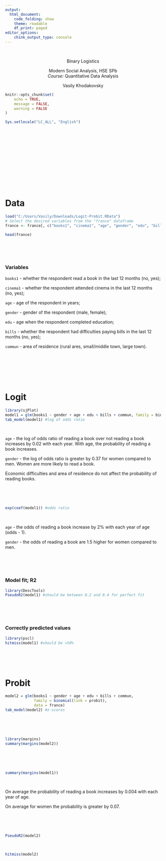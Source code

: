 ```yaml
---
output: 
  html_document:
    code_folding: show
    theme: readable
    df_print: paged
editor_options:
    chink_output_type: console
---
```


<br>

<div style="text-align: center;">
<span class="h1">Binary Logistics</span>

<span class="h5">
Modern Social Analysis, HSE SPb<br>
*Course:* Quantitative Data Analysis
</span>

<span class="h4">
Vasily Khodakovsky</span>
</div>

```r
knitr::opts_chunk$set(
	echo = TRUE,
	message = FALSE,
	warning = FALSE
)
```

```r
Sys.setlocale("LC_ALL", "English")
```

<br>
<br>
<br>
<br>
<br>

<br>
<br>
<br>
<br>
<br>

# Data


```r
load("C:/Users/Vasily/Downloads/Logit-Probit.RData")
# Select the desired variables from the "france" dataframe
france <- france[, c("books1", "cinema1", "age", "gender", "edu", "bills", "commun")]


```


```r
head(france)
```

<br>
<br>
<br>

### Variables

`books1` - whether the respondent read a book in the last 12 months (no, yes);

`cinema1` - whether the respondent attended cinema in the last 12 months (no, yes);

`age`  - age of the respondent in years;

`gender` - gender of the respondent (male, female);

`edu` - age when the respondent completed education; 

`bills` - whether the respondent had difficulties paying bills in the last 12 months (no, yes);

`commun` - area of residence (rural ares, small/middle town, large town).

<br>
<br>
<br>
<br>
<br>



# Logit

```r
library(sjPlot)
model1 = glm(books1 ~ gender + age + edu + bills + commun, family = binomial, data = france)
tab_model(model1) #log of odds ratio
```

<br>

`age` - the log of odds ratio of reading a book over not reading a book increases by 0.02 with each year. With age, the probability of reading a book increases.

`gender` - the log of odds ratio is greater by 0.37 for women compared to men. Women are more likely to read a book.

Economic difficulties and area of residence do not affect the probability of reading books.

<br>
<br>
<br>

```r
exp(coef(model1)) #odds ratio
```

<br>

`age` - the odds of reading a book increase by 2% with each year of age (odds - 1).

`gender` - the odds of reading a book are 1.5 higher for women compared to men.

<br>
<br>
<br>

### Model fit; R2

```r
library(DescTools)
PseudoR2(model1) #should be between 0.2 and 0.4 for perfect fit
```

<br>
<br>
<br>

### Correctly predicted values

```r
library(pscl)
hitmiss(model1) #should be >50%
```

<br>
<br>
<br>


# Probit

```r
model2 = glm(books1 ~ gender + age + edu + bills + commun, 
             family = binomial(link = probit), 
             data = france)
tab_model(model2) #z-scores
```

<br>
<br>
<br>

```r
library(margins)
summary(margins(model2))
```

<br>
<br>
<br>

```r
summary(margins(model1))
```

<br>

On average the probability of reading a book increases by 0.004 with each year of age.

On average for women the probability is greater by 0.07.

<br>
<br>
<br>

```r
PseudoR2(model2)
```

<br>

```r
hitmiss(model2)
```

